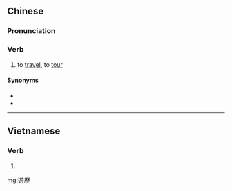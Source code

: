 {{also|游历}}
==Chinese==
{{zh-forms|s=游历}}

===Pronunciation===
{{zh-pron
|m=yóulì
|c=jau4 lik6
|mn=qz:iû-lia̍k/xm,zz:iû-le̍k
|cat=v
}}

===Verb===
{{zh-verb}}

# to [[travel]], to [[tour]]

====Synonyms====
* {{zh-l|旅遊}}
* {{zh-l|旅行}}

----

==Vietnamese==
{{vi-hantutab}}

===Verb===
{{vi-hantu}}

# {{han tu form of|du lịch|to [[travel]], to [[tour]]}}

[[mg:遊歷]]